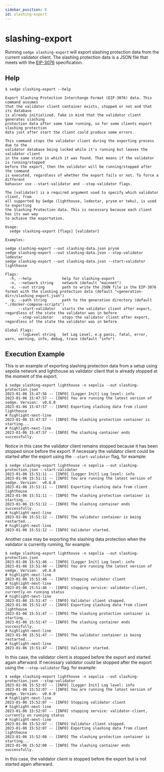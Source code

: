 ```yaml
---
sidebar_position: 8
id: slashing-export
---
```


# slashing-export

Running `sedge slashing-export` will export slashing protection data from the current validator client. The slashing protection data is a JSON file that meets with the [EIP-3076](https://eips.ethereum.org/EIPS/eip-3076) specification.

## Help

```shell
$ sedge slashing-export --help

Export Slashing Protection Interchange Format (EIP-3076) data. This command assumes
that the validator client container exists, stopped or not and that its database
is already initialized. Take in mind that the validator client generates slashing
protection data after some time running, so for some clients export slashing protection
data just after start the client could produce some errors.

This command stops the validator client during the exporting process due to the
validator database being locked while it's running but leaves the validator client
in the same state in which it was found. That means if the validator is running/stopped
before the export, then the validator will be running/stopped after the command
is executed, regardless of whether the export fails or not. To force a different
behavior use --start-validator and --stop-validator flags.

The [validator] is a required argument used to specify which validator client, from
all supported by Sedge (lighthouse, lodestar, prysm or teku), is used to exporting
the Slashing Protection data. This is necessary because each client has its own way
to achieve the exportation.

Usage:
  sedge slashing-export [flags] [validator]

Examples:

sedge slashing-export --out slashing-data.json prysm
sedge slashing-export --out slashing-data.json --stop-validator lodestar 
sedge slashing-export --out slashing-data.json --start-validator lighthouse

Flags:
  -h, --help              help for slashing-export
  -n, --network string    network (default "mainnet")
  -o, --out string        path to write the JSON file in the EIP-3076 format with the slashing protection data (default "<generation-dir>/slashing_export.json")
  -p, --path string       path to the generation directory (default "./docker-compose-scripts")
      --start-validator   starts the validator client after export, regardless of the state the validator was in before
      --stop-validator    stops the validator client after export, regardless of the state the validator was in before

Global Flags:
      --logLevel string   Set Log Level, e.g panic, fatal, error, warn, warning, info, debug, trace (default "info")
```

## Execution Example

This is an example of exporting slashing protection data from a setup using sepolia network and lighthouse as validator client that is already stopped at the moment of the export.

```shell
$ sedge slashing-export lighthouse -n sepolia --out slashing-protection.json
2023-01-06 15:47:56 -- [INFO] [Logger Init] Log level: info
2023-01-06 15:47:57 -- [INFO] You are running the latest version of sedge. Version:  v0.6.0
2023-01-06 15:47:57 -- [INFO] Exporting slashing data from client lighthouse
# highlight-next-line
2023-01-06 15:47:57 -- [INFO] The slashing protection container is starting...
# highlight-next-line
2023-01-06 15:47:57 -- [INFO] The slashing container ends successfully.
```

Notice in this case the validator client remains stopped because it has been stopped since before the export. If necessary the validator client could be started after the export using the `--start-validator` flag, for example:

```shell
$ sedge slashing-export lighthouse -n sepolia --out slashing-protection.json --start-validator
2023-01-06 15:51:11 -- [INFO] [Logger Init] Log level: info
2023-01-06 15:51:11 -- [INFO] You are running the latest version of sedge. Version:  v0.6.0
2023-01-06 15:51:11 -- [INFO] Exporting slashing data from client lighthouse
2023-01-06 15:51:11 -- [INFO] The slashing protection container is starting...
2023-01-06 15:51:12 -- [INFO] The slashing container ends successfully.
# highlight-next-line
2023-01-06 15:51:12 -- [INFO] The validator container is being restarted...
# highlight-next-line
2023-01-06 15:51:12 -- [INFO] Validator started.
```

Another case may be exporting the slashing data protection when the validator is currently running, for example:

```shell
$ sedge slashing-export lighthouse -n sepolia --out slashing-protection.json                  
2023-01-06 15:51:46 -- [INFO] [Logger Init] Log level: info
2023-01-06 15:51:46 -- [INFO] You are running the latest version of sedge. Version:  v0.6.0
# highlight-next-line
2023-01-06 15:51:46 -- [INFO] Stopping validator client
# highlight-next-line
2023-01-06 15:51:46 -- [INFO] stopping service: validator-client, currently on running status
# highlight-next-line
2023-01-06 15:51:47 -- [INFO] Validator client stopped.
2023-01-06 15:51:47 -- [INFO] Exporting slashing data from client lighthouse
2023-01-06 15:51:47 -- [INFO] The slashing protection container is starting...
2023-01-06 15:51:47 -- [INFO] The slashing container ends successfully.
# highlight-next-line
2023-01-06 15:51:47 -- [INFO] The validator container is being restarted...
# highlight-next-line
2023-01-06 15:51:47 -- [INFO] Validator started.
```

In this case, the validator client is stopped before the export and started again afterward. If necessary validator could be stopped after the export using the `--stop-validator` flag. for example:

 ```shell
$ sedge slashing-export lighthouse -n sepolia --out slashing-protection.json --stop-validator
2023-01-06 15:52:07 -- [INFO] [Logger Init] Log level: info
2023-01-06 15:52:07 -- [INFO] You are running the latest version of sedge. Version:  v0.6.0
# highlight-next-line
2023-01-06 15:52:07 -- [INFO] Stopping validator client
# highlight-next-line
2023-01-06 15:52:07 -- [INFO] stopping service: validator-client, currently on running status
# highlight-next-line
2023-01-06 15:52:07 -- [INFO] Validator client stopped.
2023-01-06 15:52:07 -- [INFO] Exporting slashing data from client lighthouse
2023-01-06 15:52:08 -- [INFO] The slashing protection container is starting...
2023-01-06 15:52:08 -- [INFO] The slashing container ends successfully.
 ```

In this case, the validator client is stopped before the export but is not started again afterward.
